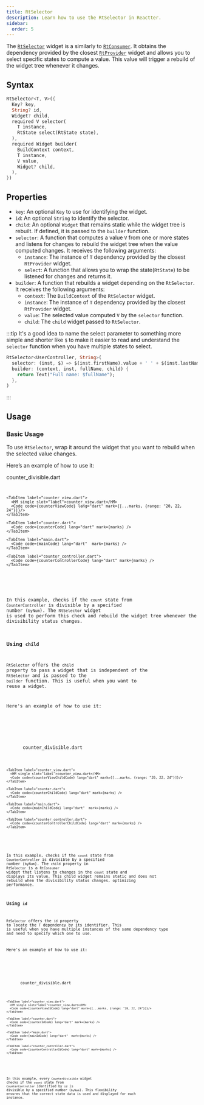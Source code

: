 ```yaml
---
title: RtSelector
description: Learn how to use the RtSelector in Reactter.
sidebar:
  order: 5
---
```






The <HT><a href="https://pub.dev/documentation/flutter_reactter/latest/flutter_reactter/RtSelector-class.html">`RtSelector`</a></HT> widget is a similarly to <HT>[`RtConsumer`](/reactter/api/widgets/rt_consumer)</HT>.
It obtains the dependency provided by the closest <HT>[`RtProvider`](/reactter/api/widgets/rt_provider)</HT> widget and allows you to select specific states to compute a value.
This value will trigger a rebuild of the widget tree whenever it changes.

## Syntax

```dart showLineNumbers=false
RtSelector<T, V>({
  Key? key,
  String? id,
  Widget? child,
  required V selector(
    T instance,
    RtState select(RtState state),
  ),
  required Widget builder(
    BuildContext context,
    T instance,
    V value,
    Widget? child,
  ),
})
```

## Properties

- `key`: An optional <HT>`Key`</HT> to use for identifying the widget.
- `id`: An optional <HT>`String`</HT> to identify the selector.
- `child`: An optional <HT>`Widget`</HT> that remains static while the widget tree is rebuilt.
  If defined, it is passed to the <HM>`builder`</HM> function.
- <HM>`selector`</HM>: A function that computes a value <HT>`V`</HT> from one or more states and listens for changes to rebuild the widget tree when the value computed changes.
  It receives the following arguments:
  - `instance`: The instance of <HT>`T`</HT> dependency provided by the closest <HT>`RtProvider`</HT> widget.
  - <HM>`select`</HM>: A function that allows you to wrap the state(<HT>`RtState`</HT>) to be listened for changes and returns it.
- <HM>`builder`</HM>: A function that rebuilds a widget depending on the <HT>`RtSelector`</HT>.
It receives the following arguments:
  - `context`: The <HT>`BuildContext`</HT> of the <HT>`RtSelector`</HT> widget.
  - `instance`: The instance of <HT>`T`</HT> dependency provided by the closest <HT>`RtProvider`</HT> widget.
  - `value`: The selected value computed <HT>`V`</HT> by the <HM>`selector`</HM> function.
  - `child`: The `child` widget passed to <HT>`RtSelector`</HT>.

:::tip
It's a good idea to name the select parameter to something more simple and shorter like `$` to make it easier to read and understand the <HM>`selector`</HM> function when you have multiple states to select.

```dart showLineNumbers=false {2}
RtSelector<UserController, String>(
  selector: (inst, $) => $(inst.firstName).value + ' ' + $(inst.lastName).value,
  builder: (context, inst, fullName, child) {
    return Text("Full name: $fullName");
  },
)
```
:::

## Usage

### Basic Usage

To use <HT>`RtSelector`</HT>, wrap it around the widget that you want to rebuild when the selected value changes.

Here’s an example of how to use it:

<CodeTabs>
  <ZappButton path="examples/rt_selector"/>

  <Tabs>
    <TabItem label="counter_divisible.dart">
      <HM single slot="label">counter_divisible.dart</HM>
      <Code code={counterDivisibleCode} lang="dart" mark={[...marks, {range: "15-26"}]}/>
    </TabItem>

    <TabItem label="counter_view.dart">
      <HM single slot="label">counter_view.dart</HM>
      <Code code={counterViewCode} lang="dart" mark={[...marks, {range: "20, 22, 24"}]}/>
    </TabItem>

    <TabItem label="counter.dart">
      <Code code={counterCode} lang="dart" mark={marks} />
    </TabItem>

    <TabItem label="main.dart">
      <Code code={mainCode} lang="dart"  mark={marks} />
    </TabItem>

    <TabItem label="counter_controller.dart">
      <Code code={counterControllerCode} lang="dart" mark={marks} />
    </TabItem>
  </Tabs>
</CodeTabs>

In this example, checks if the `count` state from <HT>`CounterController`</HT> is divisible by a specified number (`byNum`).
The <HT>`RtSelector`</HT> widget is used to perform this check and rebuild the widget tree whenever the divisibility status changes.

### Using `child`

<HT>`RtSelector`</HT> offers the `child` property to pass a widget that is independent of the <HT>`RtSelector`</HT> and is passed to the <HM>`builder`</HM> function.
This is useful when you want to reuse a widget.

Here's an example of how to use it:

<CodeTabs>
  <ZappButton path="examples/rt_selector_child"/>

  <Tabs>
    <TabItem label="counter_divisible.dart">
      <HM single slot="label">counter_divisible.dart</HM>
      <Code code={counterDivisibleChildCode} lang="dart" mark={[...marks, {range: "15-42"}, {range: "21, 33", label: "👉"}]}/>
    </TabItem>

    <TabItem label="counter_view.dart">
      <HM single slot="label">counter_view.dart</HM>
      <Code code={counterViewChildCode} lang="dart" mark={[...marks, {range: "20, 22, 24"}]}/>
    </TabItem>

    <TabItem label="counter.dart">
      <Code code={counterChildCode} lang="dart" mark={marks} />
    </TabItem>

    <TabItem label="main.dart">
      <Code code={mainChildCode} lang="dart"  mark={marks} />
    </TabItem>

    <TabItem label="counter_controller.dart">
      <Code code={counterControllerChildCode} lang="dart" mark={marks} />
    </TabItem>
  </Tabs>
</CodeTabs>

In this example, checks if the `count` state from <HT>`CounterController`</HT> is divisible by a specified number (`byNum`).
The `child` property in <HT>`RtSelector`</HT> is a <HT>`RtConsumer`</HT> widget that listens to changes in the `count` state and displays its value.
This child widget remains static and does not rebuild when the divisibility status changes, optimizing performance.

### Using `id`

<HT>`RtSelector`</HT> offers the `id` property to locate the <HT>`T`</HT> dependency by its identifier.
This is useful when you have multiple instances of the same dependency type and need to specify which one to use.

Here's an example of how to use it:

<CodeTabs>
  <ZappButton path="examples/rt_selector_id"/>

  <Tabs>
    <TabItem label="counter_divisible.dart">
      <HM single slot="label">counter_divisible.dart</HM>
      <Code code={counterDivisibleIdCode} lang="dart" mark={[...marks, {range: "21-35"}, {range: "22", label: "👉"}]}/>
    </TabItem>

    <TabItem label="counter_view.dart">
      <HM single slot="label">counter_view.dart</HM>
      <Code code={counterViewIdCode} lang="dart" mark={[...marks, {range: "20, 22, 24"}]}/>
    </TabItem>

    <TabItem label="counter.dart">
      <Code code={counterIdCode} lang="dart" mark={marks} />
    </TabItem>

    <TabItem label="main.dart">
      <Code code={mainIdCode} lang="dart"  mark={marks} />
    </TabItem>

    <TabItem label="counter_controller.dart">
      <Code code={counterControllerIdCode} lang="dart" mark={marks} />
    </TabItem>
  </Tabs>
</CodeTabs>

In this example, every <HT>`CounterDivisible`</HT> widget checks if the `count` state from <HT>`CounterController`</HT> identified by `id` is divisible by a specified number (`byNum`).
This flexibility ensures that the correct state data is used and displayed for each instance.